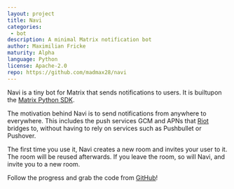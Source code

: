 ```yaml
---
layout: project
title: Navi
categories: 
 - bot
description: A minimal Matrix notification bot
author: Maximilian Fricke
maturity: Alpha
language: Python
license: Apache-2.0
repo: https://github.com/madmax28/navi
---
```


Navi is a tiny bot for Matrix that sends notifications to users. It is builtupon the [Matrix Python SDK](https://github.com/matrix-org/matrix-python-sdk).

The motivation behind Navi is to send notifications from anywhere to everywhere. This includes the push services GCM and APNs that [Riot](https://riot.im/) bridges to, without having to rely on services such as Pushbullet or Pushover.

The first time you use it, Navi creates a new room and invites your user to it. The room will be reused afterwards. If you leave the room, so will Navi, and invite you to a new room.

Follow the progress and grab the code from [GitHub](https://github.com/madmax28/navi)!


